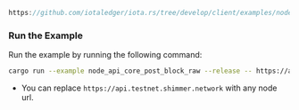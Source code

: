
<DotEnvWarning />

```rust reference
https://github.com/iotaledger/iota.rs/tree/develop/client/examples/node_api_core/05_post_block_raw.rs
```

### Run the Example

Run the example by running the following command:

```bash
cargo run --example node_api_core_post_block_raw --release -- https://api.testnet.shimmer.network
```

- You can replace `https://api.testnet.shimmer.network` with any node url.

